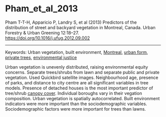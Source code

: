 # Pham_et_al_2013

Pham T-T-H, Apparicio P, Landry S, et al (2013) Predictors of the distribution of street and backyard vegetation in Montreal, Canada. Urban Forestry & Urban Greening 12:18–27. <https://doi.org/10.1016/j.ufug.2012.09.002>

---

Keywords: Urban vegetation, built environment, [Montreal](../topics/Montreal.qmd), [urban form](../topics/UrbanForm.qmd), [private trees](../topics/PrivateTrees.qmd), [environmental justice](../topics/EnvironmentalJustice.qmd)    

Urban vegetation is unevenly distributed, raising environmental equity concerns. Separate trees/shrubs from lawn and separate public and private vegetation. Used Quickbird satellite images. Neighbourhood age, presence of parks, and distance to city centre are all significant variables in tree models. Presence of detached houses is the most important predictor of tree/shrub [canopy cover](../topics/CanopyCover.qmd). Individual boroughs vary in their vegation composition. Urban vegetation is spatially autocorrelated. Built environment indicators were more important than the sociodemographic variables. Sociodemographic factors were more important for trees than lawns.
